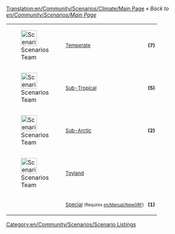 [[Translation:en/Community/Scenarios/Climate/Main Page]]
''« Back to [[en/Community/Scenarios/Main Page]]''

{| cellspacing="0" align="left" style="width: 225px; color: #000000; background: #ffe496;"
| style="width: 43px;height: 32px;padding:0px;" |[[File:en/Manual/Temperatescreenshot.png|43px|Scenarios Team]]
| style="font-size: 10pt; padding: 4pt; line-height: 1.25em;" | [[en/Community/Scenarios/Climate/Temperate|Temperate]]
| style="font-size: 10pt; padding: 4pt; line-height: 1.25em;" | '''(7)'''
|-
| style="width: 43px;height: 32px;padding:0px;" |[[File:en/Manual/Subtropicalscreenshot.png|43px|Scenarios Team]]
| style="font-size: 10pt; padding: 4pt; line-height: 1.25em;" | [[en/Community/Scenarios/Climate/Sub-Tropical|Sub-Tropical]]
| style="font-size: 10pt; padding: 4pt; line-height: 1.25em;" | '''(5)'''
|-
| style="width: 43px;height: 32px;padding:0px;" |[[File:en/Manual/Subarcticscreenshot.png|43px|Scenarios Team]]
| style="font-size: 10pt; padding: 4pt; line-height: 1.25em;" | [[en/Community/Scenarios/Climate/Sub-Arctic|Sub-Arctic]]
| style="font-size: 10pt; padding: 4pt; line-height: 1.25em;" | '''(2)'''
|-
| style="width: 43px;height: 32px;padding:0px;" |[[File:en/Manual/Toylandscreenshot.png|43px|Scenarios Team]]
| style="font-size: 10pt; padding: 4pt; line-height: 1.25em;" | [[en/Community/Scenarios/Climate/Toyland|Toyland]]
| style="font-size: 10pt; padding: 4pt; line-height: 1.25em;" | ''' '''
|-
| style="width: 43px;height: 32px;padding:0px;" |
| style="font-size: 10pt; padding: 4pt; line-height: 1.25em;" | [[en/Community/Scenarios/Climate/Special|Special]] <small>(Requires [[en/Manual/NewGRF]])</small>
| style="font-size: 10pt; padding: 4pt; line-height: 1.25em;" | '''(1)'''
|}

[[Category:en/Community/Scenarios/Scenario Listings]]